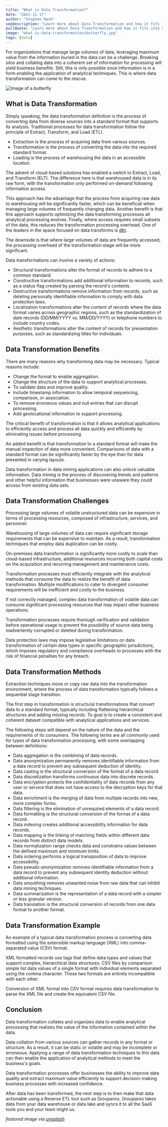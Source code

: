 ```yaml
---
title: "What is Data Transformation?"
date: "2021-11-17"
author: "Stephen Mash"
seoDescription: "Learn more about Data Transformation and how it fits into modern data stacks."
pullQuote: "Learn more about Data Transformation and how it fits into modern data stacks."
image: "what-is-data-transformation/butterfly.jpg"
tags: [data]
---
```


For organizations that manage large volumes of data, leveraging maximum value from the information buried in the data can be a challenge. Breaking silos and collating data into a coherent set of information for processing will yield business benefits. Still, this is only possible once information is in a form enabling the application of analytical techniques. This is where data transformation can come to the rescue.

<Image
  alt="Image of a butterfly"
  src="what-is-data-transformation/butterfly.jpg"
  centered
  height={730}
  width={918}
/>

## What is Data Transformation

Simply speaking, the data transformation definition is the process of converting data from diverse sources into a standard format that supports its analysis. Traditional processes for data transformation follow the principle of Extract, Transform, and Load (ETL).

- Extraction is the process of acquiring data from various sources.
- Transformation is the process of converting the data into the required standard format.
- Loading is the process of warehousing the data in an accessible location.

The advent of cloud-based solutions has enabled a switch to Extract, Load, and Transform (ELT). The difference here is that warehoused data is in its raw form, with the transformation only performed on-demand following information access.

This approach has the advantage that the process from acquiring raw data to warehousing will be significantly faster, which can be beneficial when managing large volumes of frequently changing data. Another benefit is that this approach supports optimizing the data transforming processes all analytical processing evolves. Finally, where access requires small subsets of the data, this reduces the transformation processing overhead. One of the leaders in the space focused on data transforms is [dbt](https://getdbt.com).

The downside is that where large volumes of data are frequently accessed, the processing overhead of the transformation stage will be more significant.

Data transformations can involve a variety of actions:

- Structural transformations alter the format of records to adhere to a common standard.
- Constructive transformations add additional information to records, such as a status flag created by parsing the record's contents.
- Destructive transformations remove information from records, such as deleting personally identifiable information to comply with data protection laws.
- Localization transformations alter the content of records where the data format varies across geographic regions, such as the standardization of date records (DD/MM/YYYY vs. MM/DD/YYYY) or telephone numbers to include country codes.
- Aesthetic transformations alter the content of records for presentation purposes, such as standardizing titles for individuals.

## Data Transformation Benefits

There are many reasons why transforming data may be necessary. Typical reasons include:

- Change the format to enable aggregation.
- Change the structure of the data to support analytical processes.
- To validate data and improve quality.
- Include timestamp information to allow temporal sequencing, comparison, or association.
- To remove erroneous values and null entries that can disrupt processing.
- Add geolocational information to support processing.

The critical benefit of transformation is that it allows analytical applications to efficiently access and process all data quickly and efficiently by eliminating issues before processing.

An added benefit is that transformation to a standard format will make the manual inspection of data more convenient. Comparisons of data with a standard format can be significantly faster by the eye than for data presented in varying layouts.

Data transformation in data mining applications can also unlock valuable information. Data mining is the process of discovering trends and patterns and other helpful information that businesses were unaware they could access from existing data sets.

## Data Transformation Challenges

Processing large volumes of volatile unstructured data can be expensive in terms of processing resources, composed of infrastructure, services, and personnel.

Warehousing of large volumes of data can require significant storage requirements that can be expensive to maintain. As a result, transformation techniques that employ data duplication can be costly.

On-premises data transformation is significantly more costly to scale than cloud-based infrastructure, additional resources incurring both capital costs on the acquisition and recurring management and maintenance costs.

Transformation processes must efficiently integrate with the analytical methods that consume the data to realize the benefit of data transformation. Multiple modifications to cater to divergent consumer requirements will be inefficient and costly to the business.

If not correctly managed, complex data transformation of volatile data can consume significant processing resources that may impact other business operations.

Transformation processes require thorough verification and validation before operational usage to prevent the possibility of source data being inadvertently corrupted or deleted during transformation.

Data protection laws may impose legislative limitations on data transformation of certain data types in specific geographic jurisdictions, which imposes regulatory and compliance overheads to processes with the risk of financial penalties for any breach.

## Data Transformation Methods

Extraction techniques move or copy raw data into the transformation environment, where the process of data transformation typically follows a sequential stage transition.

The first step in transformation is structural transformations that convert data to a standard format, typically including flattening hierarchical structures and adding missing records. To goal is to create a consistent and coherent dataset compatible with analytical applications and services.

The following steps will depend on the nature of the data and the requirements of its consumers. The following terms are all commonly used for types of data transformation processing, with some overlapping between definitions:

- Data aggregation is the combining of data records.
- Data anonymization permanently removes identifiable information from a data record to prevent any subsequent deduction of identity.
- Data casting is the structural conversion of the format of a data record.
- Data discretization transforms continuous data into discrete records.
- Data encryption protects the confidentiality of data records from any user or service that does not have access to the decryption keys for that data.
- Data enrichment is the merging of data from multiple records into new, more complex forms.
- Data filtering is the elimination of unrequired elements of a data record.
- Data formatting is the structural conversion of the format of a data record.
- Data indexing creates additional accessibility information for data records.
- Data mapping is the linking of matching fields within different data records from distinct data models.
- Data normalization range checks data and constrains values between the defined maximum and minimum limits.
- Data ordering performs a logical transposition of data to improve accessibility.
- Data pseudo-anonymization removes identifiable information from a data record to prevent any subsequent identity deduction without additional information.
- Data smoothing removes unwanted noise from raw data that can inhibit data mining techniques.
- Data summarization is the representation of a data record with a simpler or less granular version.
- Data translation is the structural conversion of records from one data format to another format.

## Data Transformation Example

An example of a typical data transformation process is converting data formatted using the extensible markup language (XML) into comma-separated value (CSV) format.

XML formatted records use tags that define data types and values that support complex, hierarchical data structures. CSV files by comparison simple list data values of a single format with individual elements separated using the comma character. These two formats are entirely incompatible with each other.

Conversion of XML format into CSV format requires data transformation to parse the XML file and create the equivalent CSV file.

## Conclusion

Data transformation collates and organizes data to enable analytical processing that realizes the value of the information contained within the data.

Data collation from various sources can gather records in any format or structure. As a result, it can be static or volatile and may be incomplete or erroneous. Applying a range of data transformation techniques to this data can then enable the application of analytical methods to meet the business's goals.

Data transformation processes offer businesses the ability to improve data quality and extract maximum value efficiently to support decision-making business processes with increased confidence.

After data has been transformed, the next step is to then make that data actionable using a Reverse ETL tool such as Grouparoo. Grouparoo takes data from your data warehouse or data lake and syncs it to all the SaaS tools you and your team might us.

_featured image via [unsplash](https://unsplash.com/photos/pNGJpcrbfM4)_
